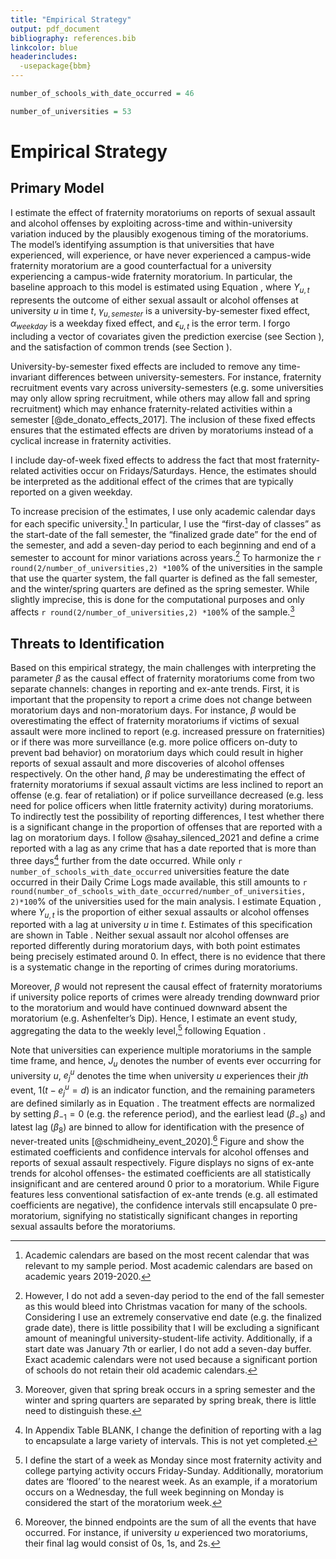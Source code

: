 ```yaml
---
title: "Empirical Strategy"
output: pdf_document
bibliography: references.bib
linkcolor: blue
headerincludes:
  -usepackage{bbm}
---
```

```r
number_of_schools_with_date_occurred = 46
```
```r
number_of_universities = 53
```
# Empirical Strategy

## Primary Model

I estimate the effect of fraternity moratoriums on reports of sexual assault and alcohol offenses by exploiting across-time and within-university variation induced by the plausibly exogenous timing of the moratoriums. The model's identifying assumption is that universities that have experienced, will experience, or have never experienced a campus-wide fraternity moratorium are a good counterfactual for a university experiencing a campus-wide fraternity moratorium. In particular, the baseline approach to this model is estimated using Equation \ref{main_model}, where $Y_{u,t}$ represents the outcome of either sexual assault or alcohol offenses at university $u$ in time $t$, $\gamma_{u,semester}$ is a university-by-semester fixed effect, $\alpha_{weekday}$ is a weekday fixed effect, and $\epsilon_{u,t}$ is the error term. I forgo including a vector of covariates given the prediction exercise (see Section \ref{prediction}), and the satisfaction of common trends (see Section \ref{threats}).

```{=tex}
\begin{equation}\label{main_model}
Y_{u,t} = \beta Moratorium_{u,t} + \gamma_{u, semester} + \alpha_{weekday} + \epsilon_{u,t}
\end{equation}
```

University-by-semester fixed effects are included to remove any time-invariant differences between university-semesters. For instance, fraternity recruitment events vary across university-semesters (e.g. some universities may only allow spring recruitment, while others may allow fall and spring recruitment) which may enhance fraternity-related activities within a semester [@de_donato_effects_2017]. The inclusion of these fixed effects ensures that the estimated effects are driven by moratoriums instead of a cyclical increase in fraternity activities. 

I include day-of-week fixed effects to address the fact that most fraternity-related activities occur on Fridays/Saturdays. Hence, the estimates should be interpreted as the additional effect of the crimes that are typically reported on a given weekday. 

To increase precision of the estimates, I use only academic calendar days for each specific university.^[Academic calendars are based on the most recent calendar that was relevant to my sample period. Most academic calendars are based on academic years 2019-2020.] In particular, I use the "first-day of classes" as the start-date of the fall semester, the "finalized grade date" for the end of the semester, and add a seven-day period to each beginning and end of a semester to account for minor variations across years.^[However, I do not add a seven-day period to the end of the fall semester as this would bleed into Christmas vacation for many of the schools. Considering I use an extremely conservative end date (e.g. the finalized grade date), there is little possibility that I will be excluding a significant amount of meaningful university-student-life activity. Additionally, if a start date was January 7th or earlier, I do not add a seven-day buffer. Exact academic calendars were not used because a significant portion of schools do not retain their old academic calendars.] To harmonize the  `r round(2/number_of_universities,2) *100`% of the universities in the sample that use the quarter system, the fall quarter is defined as the fall semester, and the winter/spring quarters are defined as the spring semester. While slightly imprecise, this is done for the computational purposes and only affects `r round(2/number_of_universities,2) *100`% of the sample.^[Moreover, given that spring break occurs in a spring semester and the winter and spring quarters are separated by spring break, there is little need to distinguish these.] 

## Threats to Identification {#threats}

Based on this empirical strategy, the main challenges with interpreting the parameter $\beta$ as the causal effect of fraternity moratoriums come from two separate channels: changes in reporting and ex-ante trends. First, it is important that the propensity to report a crime does not change between moratorium days and non-moratorium days. For instance, $\beta$ would be overestimating the effect of fraternity moratoriums if victims of sexual assault were more inclined to report (e.g. increased pressure on fraternities) or if there was more surveillance (e.g. more police officers on-duty to prevent bad behavior) on moratorium days which could result in higher reports of sexual assault and more discoveries of alcohol offenses respectively. On the other hand, $\beta$ may be underestimating the effect of fraternity moratoriums if sexual assault victims are less inclined to report an offense (e.g. fear of retaliation) or if police surveillance decreased (e.g. less need for police officers when little fraternity activity) during moratoriums. To indirectly test the possibility of reporting differences, I test whether there is a significant change in the proportion of offenses that are reported with a lag on moratorium days. I follow @sahay_silenced_2021 and define a crime reported with a lag as any crime that has a date reported that is more than three days^[In Appendix Table BLANK, I change the definition of reporting with a lag to encapsulate a large variety of intervals. This is not yet completed.] further from the date occurred. While only `r number_of_schools_with_date_occurred` universities feature the date occurred in their Daily Crime Logs made available, this still amounts to `r round(number_of_schools_with_date_occurred/number_of_universities, 2)*100`% of the universities used for the main analysis. I estimate Equation \ref{main_model}, where $Y_{u,t}$ is the proportion of either sexual assaults or alcohol offenses reported with a lag at university $u$ in time $t$. Estimates of this specification are shown in Table \ref{tab:lag_regressions}. Neither sexual assault nor alcohol offenses are reported differently during moratorium days, with both point estimates being precisely estimated around 0. In effect, there is no evidence that there is a systematic change in the reporting of crimes during moratoriums.

Moreover, $\beta$ would not represent the causal effect of fraternity moratoriums if university police reports of crimes were already trending downward prior to the moratorium and would have continued downward absent the moratorium (e.g. Ashenfelter's Dip). Hence, I estimate an event study, aggregating the data to the weekly level,^[I define the start of a week as Monday since most fraternity activity and college partying activity occurs Friday-Sunday. Additionally, moratorium dates are 'floored' to the nearest week. As an example, if a moratorium occurs on a Wednesday, the full week beginning on Monday is considered the start of the moratorium week.] following Equation \ref{event_study_model}.

```{=tex}
\begin{equation}\label{event_study_model}
Y_{u,t} = \sum_{j}^{J_u} \sum_{d = -8, d \neq -1}^{8} 1(t - e^u_j = d)\beta_d  + \gamma_{u, semester}  + \epsilon_{u,t}
\end{equation}
```

Note that universities can experience multiple moratoriums in the sample time frame, and hence, $J_u$ denotes the number of events ever occurring for university $u$, $e_j^u$ denotes the time when university $u$ experiences their $jth$ event, $1(t - e^u_j = d)$ is an indicator function, and the remaining parameters are defined similarly as in Equation \ref{main_model}. The treatment effects are normalized by setting $\beta_{-1}=0$ (e.g. the reference period), and the earliest lead ($\beta_{-8}$) and latest lag ($\beta_{8}$) are binned to allow for identification with the presence of never-treated units [@schmidheiny_event_2020].^[Moreover, the binned endpoints are the sum of all the events that have occurred. For instance, if university $u$ experienced two moratoriums, their final lag would consist of 0s, 1s, and 2s.] Figure \ref{event_study_alc} and \ref{event_study_sex} show the estimated coefficients and confidence intervals for alcohol offenses and reports of sexual assault respectively. Figure \ref{event_study_alc} displays no signs of ex-ante trends for alcohol offenses- the estimated coefficients are all statistically insignificant and are centered around 0 prior to a moratorium. While Figure \ref{event_study_sex} features less conventional satisfaction of ex-ante trends (e.g. all estimated coefficients are negative), the confidence intervals still encapsulate 0 pre-moratorium, signifying no statistically significant changes in reporting sexual assaults before the moratoriums. 

